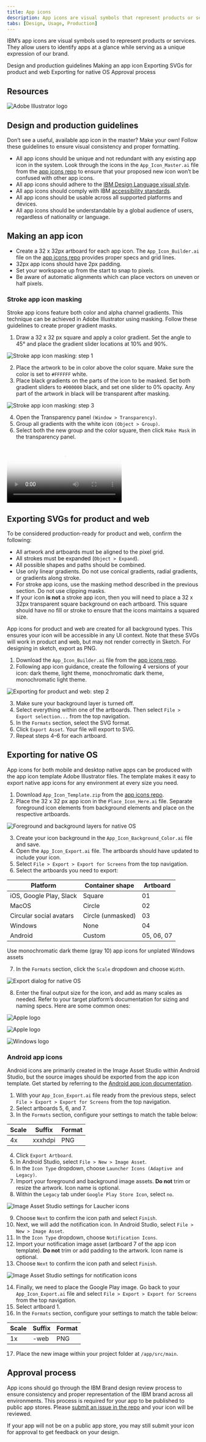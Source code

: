 ```yaml
---
title: App icons
description: App icons are visual symbols that represent products or services. They allow users to identify apps at a glance while expressing our brand.
tabs: [Design, Usage, Production]
---
```



<PageDescription>

IBM’s app icons are visual symbols used to represent products or services.
They allow users to identify apps at a glance while serving as a unique
expression of our brand.

</PageDescription>

<AnchorLinks>
  <AnchorLink>Design and production guidelines</AnchorLink>
  <AnchorLink>Making an app icon</AnchorLink>
  <AnchorLink>Exporting SVGs for product and web</AnchorLink>
  <AnchorLink>Exporting for native OS</AnchorLink>
  <AnchorLink>Approval process</AnchorLink>
</AnchorLinks>

## Resources

<Row className="resource-card-group">
<Column colMd={4} colLg={4} noGutterSm>
    <ResourceCard
      subTitle="App Icon Builder (.ai)"
      aspectRatio="2:1"
      href="https://github.ibm.com/carbon/app-icons/raw/master/App_Icon_Builder.ai"
      actionIcon="download"
      >

![Adobe Illustrator logo](../images/b4f77b9fd2d3be32b0ec10692e1cd72e.svg)

</ResourceCard>
</Column>
<Column colMd={4} colLg={4} noGutterSm>
    <ResourceCard
      subTitle="App Icon Template (.zip)"
      aspectRatio="2:1"
      href="https://github.ibm.com/carbon/app-icons/raw/master/App_Icon_Template.zip"
      actionIcon="download"
      >

<Zip32 />

</ResourceCard>
</Column>
</Row>

## Design and production guidelines

Don’t see a useful, available app icon in the master? Make your own! Follow these guidelines to ensure visual consistency and proper formatting.

- All app icons should be unique and not redundant with any existing app icon in the system. Look through the icons in the `App_Icon_Master.ai` file from the [app icons repo](https://github.ibm.com/carbon/app-icons) to ensure that your proposed new icon won’t be confused with other app icons.
- All app icons should adhere to the [IBM Design Language visual style](/).
- All app icons should comply with IBM [accessibility standards](https://www.carbondesignsystem.com/guidelines/accessibility/overview).
- All app icons should be usable across all supported platforms and devices.
- All app icons should be understandable by a global audience of users, regardless of nationality or language.

## Making an app icon

- Create a 32 x 32px artboard for each app icon. The `App_Icon_Builder.ai` file on the [app icons repo](https://github.ibm.com/carbon/app-icons) provides proper specs and grid lines.
- 32px app icons should have 2px padding.
- Set your workspace up from the start to snap to pixels.
- Be aware of automatic alignments which can place vectors on uneven or half pixels.

### Stroke app icon masking

Stroke app icons feature both color and alpha channel gradients. This technique can be achieved in Adobe Illustrator using masking. Follow these guidelines to create proper gradient masks.

1. Draw a 32 x 32 px square and apply a color gradient. Set the angle to 45° and place the gradient slider locations at 10% and 90%.

![Stroke app icon masking: step 1](/images/3_2-1_MakingAnIcon_Stroke_Step1.png)

2. Place the artwork to be in color above the color square. Make sure the color is set to `#FFFFFF` white.
3. Place black gradients on the parts of the icon to be masked. Set both gradient sliders to `#000000` black, and set one slider to 0% opacity. Any part of the artwork in black will be transparent after masking.

![Stroke app icon masking: step 3](/images/3_2-2_MakingAnIcon_Stroke_Step3.png)

4. Open the Transparency panel `(Window > Transparency)`.
5. Group all gradients with the white icon `(Object > Group)`.
6. Select both the new group and the color square, then click `Make Mask` in the transparency panel.

<Video
  poster="/images/3_2-3_MakingAnIcon_Stroke_Step6_PosterImage.png"
  src="/videos/3_2-3_MakingAnIcon_Stroke_Step6.mp4"
/>

## Exporting SVGs for product and web

To be considered production-ready for product and web, confirm the following:

- All artwork and artboards must be aligned to the pixel grid.
- All strokes must be expanded (`Object > Expand`).
- All possible shapes and paths should be combined.
- Use only linear gradients. Do not use conical gradients, radial gradients, or gradients along stroke.
- For stroke app icons, use the masking method described in the previous section. Do not use clipping masks.
- If your icon **is not** a stroke app icon, then you will need to place a 32 x 32px transparent square background on each artboard. This square should have no fill or stroke to ensure that the icons maintains a squared size.

App icons for product and web are created for all background types. This ensures your icon will be accessible in any UI context. Note that these SVGs will work in product and web, but may not render correctly in Sketch. For designing in sketch, export as PNG.

1. Download the `App_Icon_Builder.ai` file from the [app icons repo](https://github.ibm.com/carbon/app-icons).
2. Following app icon guidance, create the following 4 versions of your icon: dark theme, light theme, monochromatic dark theme, monochromatic light theme.

![Exporting for product and web: step 2](/images/3_3-1_ExportingProduct_Step2.png)

3. Make sure your background layer is turned off.
4. Select everything within one of the artboards. Then select `File > Export selection...` from the top navigation.
5. In the `Formats` section, select the SVG format.
6. Click `Export Asset`. Your file will export to SVG.
7. Repeat steps 4–6 for each artboard.

## Exporting for native OS

App icons for both mobile and desktop native apps can be produced with the app icon template Adobe Illustrator files. The template makes it easy to export native app icons for any environment at every size you need.

1. Download `App_Icon_Template.zip` from the [app icons repo](https://github.ibm.com/carbon/app-icons).
2. Place the 32 x 32 px app icon in the `Place_Icon_Here.ai` file. Separate foreground icon elements from background elements and place on the respective artboards.

![Foreground and background layers for native OS](/images/3_4-1_ExportingNative_Step2.png)

3. Create your icon background in the `App_Icon_Background_Color.ai` file and save.
4. Open the `App_Icon_Export.ai` file. The artboards should have updated to include your icon.
5. Select `File > Export > Export for Screens` from the top navigation.
6. Select the artboards you need to export:

| Platform                                         | Container shape   | Artboard   |
| ------------------------------------------------ | ----------------- | ---------- |
| iOS, Google Play, Slack                          | Square            | 01         |
| MacOS                                            | Circle            | 02         |
| Circular social avatars                          | Circle (unmasked) | 03         |
| <span class="footnote__highlight">Windows</span> | None              | 04         |
| Android                                          | Custom            | 05, 06, 07 |

<Caption>
  <span class="footnote__highlight" />
  <span class="footnote">
    Use monochromatic dark theme (gray 10) app icons for unplated Windows assets
  </span>
</Caption>

7. In the `Formats` section, click the `Scale` dropdown and choose `Width`.

<Row>
<Column colMd={6} colLg={8}>

![Export dialog for native OS](/images/3_4-2_ExportingNative_Step7.png)

</Column>
</Row>

8. Enter the final output size for the icon, and add as many scales as needed. Refer to your target platform’s documentation for sizing and naming specs. Here are some common ones:

<Row className="resource-card-group">
<Column colMd={4} colLg={4} noGutterSm>
    <ResourceCard
      subTitle="Apple MacOS app icons"
      aspectRatio="2:1"
      href="https://developer.apple.com/design/human-interface-guidelines/macos/icons-and-images/app-icon/"
      >

![Apple logo](/images/apple.svg)

  </ResourceCard>
</Column>
<Column colMd={4} colLg={4} noGutterSm>
    <ResourceCard
      subTitle="Apple iOS app icons"
      aspectRatio="2:1"
      href="https://developer.apple.com/design/human-interface-guidelines/ios/icons-and-images/app-icon/"
      >

![Apple logo](/images/apple.svg)

  </ResourceCard>
</Column>
<Column colMd={4} colLg={4} noGutterSm>
    <ResourceCard
      subTitle="Windows UWP app icons"
      aspectRatio="2:1"
      href="https://docs.microsoft.com/en-us/windows/uwp/design/style/app-icons-and-logos"
      >

![Windows logo](/images/Windows.svg)

  </ResourceCard>
</Column>
</Row>

### Android app icons

Android icons are primarily created in the Image Asset Studio within Android Studio, but the source images should be exported from the app icon template. Get started by referring to the [Android app icon documentation](https://developer.android.com/studio/write/image-asset-studio).

1. With your `App_Icon_Export.ai` file ready from the previous steps, select `File > Export > Export for Screens` from the top navigation.
2. Select artboards 5, 6, and 7.
3. In the `Formats` section, configure your settings to match the table below:

| Scale | Suffix  | Format |
| ----- | ------- | ------ |
| 4x    | xxxhdpi | PNG    |

4. Click `Export Artboard`.
5. In Android Studio, select `File > New > Image Asset`.
6. In the `Icon Type` dropdown, choose `Launcher Icons (Adaptive and Legacy)`.
7. Import your foreground and background image assets. **Do not** trim or resize the artwork. Icon name is optional.
8. Within the `Legacy` tab under `Google Play Store Icon`, select `no`.

<Row>
<Column colMd={6} colLg={8}>

![Image Asset Studio settings for Laucher icons](/images/3_4-3_ExportingNative_Android_Step8.png)

</Column>
</Row>

9. Choose `Next` to confirm the icon path and select `Finish`.
10. Next, we will add the notification icon. In Android Studio, select `File > New > Image Asset`.
11. In the `Icon Type` dropdown, choose `Notification Icons`.
12. Import your notification image asset (artboard 7 of the app icon template). **Do not** trim or add padding to the artwork. Icon name is optional.
13. Choose `Next` to confirm the icon path and select `Finish`.

<Row>
<Column colMd={6} colLg={8}>

![Image Asset Studio settings for notification icons](/images/3_4-4_ExportingNative_Android_Step12.png)

</Column>
</Row>

14. Finally, we need to place the Google Play image. Go back to your `App_Icon_Export.ai` file and select `File > Export > Export for Screens` from the top navigation.
15. Select artboard 1.
16. In the `Formats` section, configure your settings to match the table below:

| Scale | Suffix  | Format |
| ----- | ------- | ------ |
| 1x    | -web    | PNG    |

17. Place the new image within your project folder at `/app/src/main`.

## Approval process

App icons should go through the IBM Brand design review process to ensure consistency and proper representation of the IBM brand across all environments. This process is required for your app to be published to public app stores. Please [submit an issue in the repo](https://github.ibm.com/carbon/app-icons/issues/new?template=app-icon-approval-request.md) and your icon will be reviewed.

If your app will not be on a public app store, you may still submit your icon for approval to get feedback on your design.
